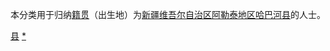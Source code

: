 {{Catnav|頁面分類|各種主題的頁面分類|依中国各省来作的分类|各地中国人|新疆人|阿勒泰人}}
{{Catnav|頁面分類|人物|各國人物|中国人|各地中国人|新疆人|阿勒泰人}}

本分类用于归纳[[籍贯|籍贯]]（出生地）为[[新疆维吾尔自治区|新疆维吾尔自治区]][[阿勒泰地区|阿勒泰地区]][[哈巴河县|哈巴河县]]的人士。

[[Category:阿勒泰人|县]]
[[Category:哈巴河县|*]]